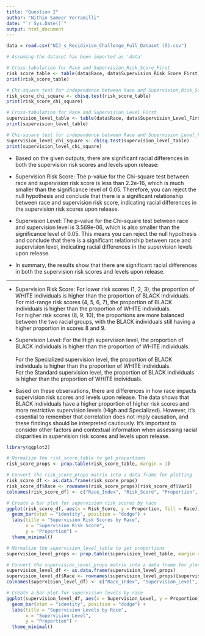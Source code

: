 ```yaml
---
title: "Question 2"
author: "Nithin Sameer Yerramilli"
date: "`r Sys.Date()`"
output: html_document
---
```


```r
data = read.csv("NIJ_s_Recidivism_Challenge_Full_Dataset (5).csv")

# Assuming the dataset has been imported as 'data'

# Cross-tabulation for Race and Supervision_Risk_Score_First
risk_score_table <- table(data$Race, data$Supervision_Risk_Score_First)
print(risk_score_table)

# Chi-square test for independence between Race and Supervision_Risk_Score_First
risk_score_chi_square <- chisq.test(risk_score_table)
print(risk_score_chi_square)

# Cross-tabulation for Race and Supervision_Level_First
supervision_level_table <- table(data$Race, data$Supervision_Level_First)
print(supervision_level_table)

# Chi-square test for independence between Race and Supervision_Level_First
supervision_level_chi_square <- chisq.test(supervision_level_table)
print(supervision_level_chi_square)
```

-   Based on the given outputs, there are significant racial differences in both the supervision risk scores and levels upon release:

-   Supervision Risk Score: The p-value for the Chi-square test between race and supervision risk score is less than 2.2e-16, which is much smaller than the significance level of 0.05. Therefore, you can reject the null hypothesis and conclude that there is a significant relationship between race and supervision risk score, indicating racial differences in the supervision risk scores upon release.

-   Supervision Level: The p-value for the Chi-square test between race and supervision level is 3.569e-06, which is also smaller than the significance level of 0.05. This means you can reject the null hypothesis and conclude that there is a significant relationship between race and supervision level, indicating racial differences in the supervision levels upon release.

-   In summary, the results show that there are significant racial differences in both the supervision risk scores and levels upon release.

------------------------------------------------------------------------

-   Supervision Risk Score: For lower risk scores (1, 2, 3), the proportion of WHITE individuals is higher than the proportion of BLACK individuals.\
    For mid-range risk scores (4, 5, 6, 7), the proportion of BLACK individuals is higher than the proportion of WHITE individuals.\
    For higher risk scores (8, 9, 10), the proportions are more balanced between the two racial groups, with the BLACK individuals still having a higher proportion in scores 8 and 9.

-   Supervision Level: For the High supervision level, the proportion of BLACK individuals is higher than the proportion of WHITE individuals.\
    \
    For the Specialized supervision level, the proportion of BLACK individuals is higher than the proportion of WHITE individuals.\
    For the Standard supervision level, the proportion of BLACK individuals is higher than the proportion of WHITE individuals.

-   Based on these observations, there are differences in how race impacts supervision risk scores and levels upon release. The data shows that BLACK individuals have a higher proportion of higher risk scores and more restrictive supervision levels (High and Specialized). However, it's essential to remember that correlation does not imply causation, and these findings should be interpreted cautiously. It's important to consider other factors and contextual information when assessing racial disparities in supervision risk scores and levels upon release.

```r
library(ggplot2)

# Normalize the risk_score_table to get proportions
risk_score_props <- prop.table(risk_score_table, margin = 1)

# Convert the risk_score_props matrix into a data frame for plotting
risk_score_df <- as.data.frame(risk_score_props)
risk_score_df$Race <- rownames(risk_score_props)[risk_score_df$Var1]
colnames(risk_score_df) <- c("Race_Index", "Risk_Score", "Proportion", "Race")

# Create a bar plot for supervision risk scores by race
ggplot(risk_score_df, aes(x = Risk_Score, y = Proportion, fill = Race)) +
  geom_bar(stat = "identity", position = "dodge") +
  labs(title = "Supervision Risk Scores by Race",
       x = "Supervision Risk Score",
       y = "Proportion") +
  theme_minimal()

# Normalize the supervision_level_table to get proportions
supervision_level_props <- prop.table(supervision_level_table, margin = 1)

# Convert the supervision_level_props matrix into a data frame for plotting
supervision_level_df <- as.data.frame(supervision_level_props)
supervision_level_df$Race <- rownames(supervision_level_props)[supervision_level_df$Var1]
colnames(supervision_level_df) <- c("Race_Index", "Supervision_Level", "Proportion", "Race")

# Create a bar plot for supervision levels by race
ggplot(supervision_level_df, aes(x = Supervision_Level, y = Proportion, fill = Race)) +
  geom_bar(stat = "identity", position = "dodge") +
  labs(title = "Supervision Levels by Race",
       x = "Supervision Level",
       y = "Proportion") +
  theme_minimal()
```
